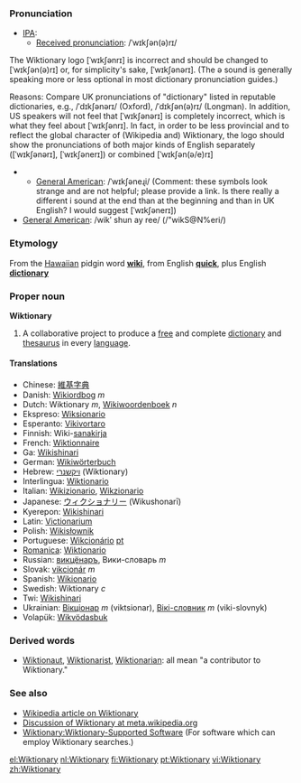 ===Pronunciation===
*[[International Phonetic Alphabet|IPA]]:
**[[Received pronunciation]]: /ˈwɪkʃən(ə)rɪ/ 
The Wiktionary logo [ˈwɪkʃənrɪ] is incorrect and should be changed to [ˈwɪkʃən(ə)rɪ] or, for simplicity's sake, [ˈwɪkʃənərɪ]. (The ə sound is generally speaking more or less optional in most dictionary pronunciation guides.)

Reasons: Compare UK pronunciations of "dictionary" listed in reputable dictionaries, e.g., /ˈdɪkʃənərɪ/ (Oxford), /ˈdɪkʃən(ə)rɪ/ (Longman). In addition, US speakers will not feel that [ˈwɪkʃənərɪ] is completely incorrect, which is what they feel about [ˈwɪkʃənrɪ]. 
In fact, in order to be less provincial and to reflect the global character of (Wikipedia and) Wiktionary, the logo should show the pronunciations of both major kinds of English separately ([ˈwɪkʃənərɪ], [ˈwɪkʃənerɪ]) or combined [ˈwɪkʃən(ə/e)rɪ] 
**[[w:American English|General American]]: /ˈwɪkʃəneɻi/ (Comment: these symbols look strange and are not helpful; please provide a link. Is there really a different i sound at the end than at the beginning and than in UK English? I would suggest [ˈwɪkʃənerɪ])
*[[General American]]: /wikʹ shun ay ree/ (/"wikS@N%eri/)

===Etymology===
From the [[Hawaiian]] pidgin word '''[[wiki]]''', from English '''[[quick]]''', plus English '''[[dictionary]]'''

===Proper noun===
'''Wiktionary'''

# A collaborative project to produce a [[free]] and complete [[dictionary]] and [[thesaurus]] in every [[language]].

==== Translations ====
*Chinese: [[維基字典]]
*Danish: [[Wikiordbog]] ''m''
*Dutch: Wiktionary ''m'', [[Wikiwoordenboek]] ''n''
*Ekspreso: [[Wiksionario]]
*Esperanto: [[Vikivortaro]]
*Finnish: Wiki-[[sanakirja]]
*French: [[Wiktionnaire]]
*Ga: [[Wikishinari]]
*German: [[Wikiwörterbuch]]
*Hebrew: [[ויקשנרי]] (Wiktionary)
*Interlingua: [[Wiktionario]]
*Italian: [[Wikizionario]], [[Wikzionario]]
*Japanese: [[ウィクショナリー]] (Wikushonarī) <!-- "latin small letter i with macron" works? -->
*Kyerepon: [[Wikishinari]]
*Latin: [[Victionarium]]
*Polish: [[Wikisłownik]]
*Portuguese: [[Wikcionário]] [[:pt:Wikcionário|pt]]
*[[Romanica]]: [[Wiktionario]]
*Russian: [[викцёнаръ]], Вики-словарь ''m''
*Slovak: [[vikcionár]] ''m''
*Spanish: [[Wikionario]]
*Swedish: Wiktionary ''c''
*Twi: [[Wikishinari]]
*Ukrainian: [[Вікціонар]] ''m'' (viktsionar), [[Вікі-словник]] ''m'' (viki-slovnyk)
*Volapük: [[Wikvödasbuk]]

===Derived words===
*[[Wiktionaut]], [[Wiktionarist]], [[Wiktionarian]]: all mean "a contributor to Wiktionary."

=== See also ===
* [[w:Wiktionary|Wikipedia article on Wiktionary]]
* [[m:Wiktionary|Discussion of Wiktionary at meta.wikipedia.org]]
* [[Wiktionary:Wiktionary-Supported Software]]  (For software which can employ Wiktionary searches.)

[[el:Wiktionary]]
[[nl:Wiktionary]]
[[fi:Wiktionary]]
[[pt:Wiktionary]]
[[vi:Wiktionary]]
[[zh:Wiktionary]]